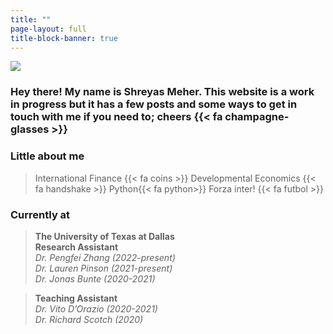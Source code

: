 ```yaml
---
title: ""
page-layout: full
title-block-banner: true
---
```


::: {#img-me .center}
![](headshot.jpg)
:::

::: center-text
### Hey there! My name is Shreyas Meher. This website is a work in progress but it has a few posts and some ways to get in touch with me if you need to; cheers {{< fa champagne-glasses >}}
:::



### Little about me

> International Finance {{< fa coins >}} Developmental Economics {{< fa handshake >}} Python{{< fa python>}} Forza inter! {{< fa futbol >}}





### Currently at

> **The University of Texas at Dallas** <br> **Research Assistant** <br> *Dr. Pengfei Zhang (2022-present) <br> Dr. Lauren Pinson (2021-present) <br> Dr. Jonas Bunte (2020-2021)*

> **Teaching Assistant** <br>
*Dr. Vito D'Orazio (2020-2021) <br> Dr. Richard Scotch (2020)*






